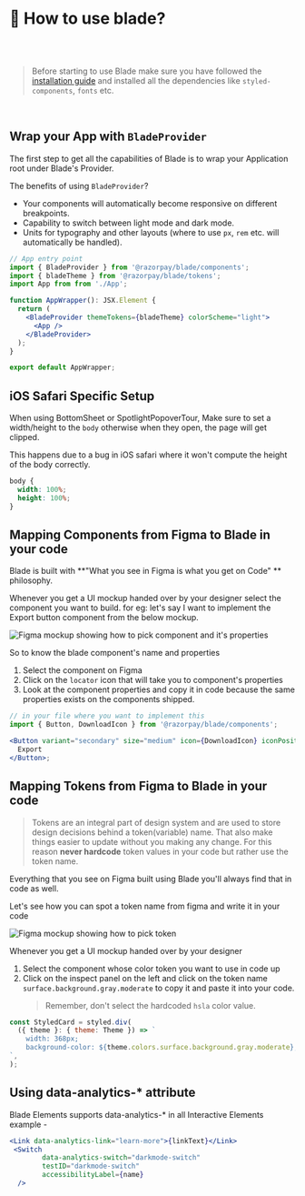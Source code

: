 
<Meta title="Guides/How to use?" />

# 👀 How to use blade?

<br />
<br />

> Before starting to use Blade make sure you have followed the [installation guide](?path=/docs/guides-how-to-use--docs) and installed all the dependencies like `styled-components`, `fonts` etc.

<br />

## Wrap your App with `BladeProvider`

The first step to get all the capabilities of Blade is to wrap your Application root under Blade's Provider.

The benefits of using `BladeProvider`?

- Your components will automatically become responsive on different breakpoints.
- Capability to switch between light mode and dark mode.
- Units for typography and other layouts (where to use `px`, `rem` etc. will automatically be handled).

```jsx
// App entry point
import { BladeProvider } from '@razorpay/blade/components';
import { bladeTheme } from '@razorpay/blade/tokens';
import App from from './App';

function AppWrapper(): JSX.Element {
  return (
    <BladeProvider themeTokens={bladeTheme} colorScheme="light">
      <App />
    </BladeProvider>
  );
}

export default AppWrapper;
```

## iOS Safari Specific Setup

When using BottomSheet or SpotlightPopoverTour,
Make sure to set a width/height to the `body` otherwise when they open, the page will get clipped.

This happens due to a bug in iOS safari where it won't compute the height of the body correctly.

```css
body {
  width: 100%;
  height: 100%;
}
```

## Mapping Components from Figma to Blade in your code

Blade is built with **"What you see in Figma is what you get on Code" ** philosophy.

Whenever you get a UI mockup handed over by your designer select the component you want to build. for eg: let's say I want to implement the Export button component from the below mockup.

<img src={figmaComponent} alt="Figma mockup showing how to pick component and it's properties" />

So to know the blade component's name and properties

1. Select the component on Figma
2. Click on the `locator` icon that will take you to component's properties
3. Look at the component properties and copy it in code because the same properties exists on the components shipped.

```jsx
// in your file where you want to implement this
import { Button, DownloadIcon } from '@razorpay/blade/components';

<Button variant="secondary" size="medium" icon={DownloadIcon} iconPosition="left">
  Export
</Button>;
```

## Mapping Tokens from Figma to Blade in your code

> Tokens are an integral part of design system and are used to store design decisions behind a token(variable) name. That also make things easier to update without you making any change. For this reason **never hardcode** token values in your code but rather use the token name.

Everything that you see on Figma built using Blade you'll always find that in code as well.

Let's see how you can spot a token name from figma and write it in your code

<img src={figmaToken} alt="Figma mockup showing how to pick token" />

Whenever you get a UI mockup handed over by your designer

1. Select the component whose color token you want to use in code up
2. Click on the inspect panel on the left and click on the token name `surface.background.gray.moderate` to copy it and paste it into your code.
   > Remember, don't select the hardcoded `hsla` color value.

```jsx
const StyledCard = styled.div(
  ({ theme }: { theme: Theme }) => `
    width: 368px;
    background-color: ${theme.colors.surface.background.gray.moderate};
`,
);
```

## Using data-analytics-* attribute

Blade Elements supports data-analytics-* in all Interactive Elements
example - 
```jsx
<Link data-analytics-link="learn-more">{linkText}</Link>
 <Switch
        data-analytics-switch="darkmode-switch"
        testID="darkmode-switch"
        accessibilityLabel={name}
  />
```
